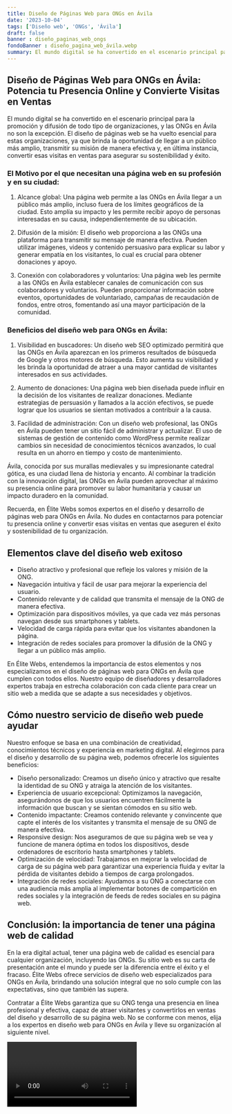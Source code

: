 ```yaml
---
title: Diseño de Páginas Web para ONGs en Ávila
date: '2023-10-04'
tags: ['Diseño web', 'ONGs', 'Ávila']
draft: false
banner : diseño_paginas_web_ongs
fondoBanner : diseño_pagina_web_ávila.webp
summary: El mundo digital se ha convertido en el escenario principal para la promoción y difusión de todo tipo de organizaciones, y las ONGs en Ávila no son la excepción. El diseño de páginas web se ha vuelto esencial para estas organizaciones, ya que brinda la oportunidad de llegar a un público más amplio, transmitir su misión de manera efectiva y, en última instancia, convertir esas visitas en ventas para asegurar su sostenibilidad y éxito.
---
```


## Diseño de Páginas Web para ONGs en Ávila: Potencia tu Presencia Online y Convierte Visitas en Ventas

El mundo digital se ha convertido en el escenario principal para la promoción y difusión de todo tipo de organizaciones, y las ONGs en Ávila no son la excepción. El diseño de páginas web se ha vuelto esencial para estas organizaciones, ya que brinda la oportunidad de llegar a un público más amplio, transmitir su misión de manera efectiva y, en última instancia, convertir esas visitas en ventas para asegurar su sostenibilidad y éxito.

### El Motivo por el que necesitan una página web en su profesión y en su ciudad:

1. Alcance global: Una página web permite a las ONGs en Ávila llegar a un público más amplio, incluso fuera de los límites geográficos de la ciudad. Esto amplía su impacto y les permite recibir apoyo de personas interesadas en su causa, independientemente de su ubicación.

2. Difusión de la misión: El diseño web proporciona a las ONGs una plataforma para transmitir su mensaje de manera efectiva. Pueden utilizar imágenes, videos y contenido persuasivo para explicar su labor y generar empatía en los visitantes, lo cual es crucial para obtener donaciones y apoyo.

3. Conexión con colaboradores y voluntarios: Una página web les permite a las ONGs en Ávila establecer canales de comunicación con sus colaboradores y voluntarios. Pueden proporcionar información sobre eventos, oportunidades de voluntariado, campañas de recaudación de fondos, entre otros, fomentando así una mayor participación de la comunidad.

### Beneficios del diseño web para ONGs en Ávila:

1. Visibilidad en buscadores: Un diseño web SEO optimizado permitirá que las ONGs en Ávila aparezcan en los primeros resultados de búsqueda de Google y otros motores de búsqueda. Esto aumenta su visibilidad y les brinda la oportunidad de atraer a una mayor cantidad de visitantes interesados en sus actividades.

2. Aumento de donaciones: Una página web bien diseñada puede influir en la decisión de los visitantes de realizar donaciones. Mediante estrategias de persuasión y llamados a la acción efectivos, se puede lograr que los usuarios se sientan motivados a contribuir a la causa.

3. Facilidad de administración: Con un diseño web profesional, las ONGs en Ávila pueden tener un sitio fácil de administrar y actualizar. El uso de sistemas de gestión de contenido como WordPress permite realizar cambios sin necesidad de conocimientos técnicos avanzados, lo cual resulta en un ahorro en tiempo y costo de mantenimiento.

Ávila, conocida por sus murallas medievales y su impresionante catedral gótica, es una ciudad llena de historia y encanto. Al combinar la tradición con la innovación digital, las ONGs en Ávila pueden aprovechar al máximo su presencia online para promover su labor humanitaria y causar un impacto duradero en la comunidad.

Recuerda, en Élite Webs somos expertos en el diseño y desarrollo de páginas web para ONGs en Ávila. No dudes en contactarnos para potenciar tu presencia online y convertir esas visitas en ventas que aseguren el éxito y sostenibilidad de tu organización.

<GifSeo />

<Cta />

## Elementos clave del diseño web exitoso

- Diseño atractivo y profesional que refleje los valores y misión de la ONG.
- Navegación intuitiva y fácil de usar para mejorar la experiencia del usuario.
- Contenido relevante y de calidad que transmita el mensaje de la ONG de manera efectiva.
- Optimización para dispositivos móviles, ya que cada vez más personas navegan desde sus smartphones y tablets.
- Velocidad de carga rápida para evitar que los visitantes abandonen la página.
- Integración de redes sociales para promover la difusión de la ONG y llegar a un público más amplio.

En Élite Webs, entendemos la importancia de estos elementos y nos especializamos en el diseño de páginas web para ONGs en Ávila que cumplen con todos ellos. Nuestro equipo de diseñadores y desarrolladores expertos trabaja en estrecha colaboración con cada cliente para crear un sitio web a medida que se adapte a sus necesidades y objetivos.

## Cómo nuestro servicio de diseño web puede ayudar

Nuestro enfoque se basa en una combinación de creatividad, conocimientos técnicos y experiencia en marketing digital. Al elegirnos para el diseño y desarrollo de su página web, podemos ofrecerle los siguientes beneficios:

- Diseño personalizado: Creamos un diseño único y atractivo que resalte la identidad de su ONG y atraiga la atención de los visitantes.
- Experiencia de usuario excepcional: Optimizamos la navegación, asegurándonos de que los usuarios encuentren fácilmente la información que buscan y se sientan cómodos en su sitio web.
- Contenido impactante: Creamos contenido relevante y convincente que capte el interés de los visitantes y transmita el mensaje de su ONG de manera efectiva.
- Responsive design: Nos aseguramos de que su página web se vea y funcione de manera óptima en todos los dispositivos, desde ordenadores de escritorio hasta smartphones y tablets.
- Optimización de velocidad: Trabajamos en mejorar la velocidad de carga de su página web para garantizar una experiencia fluida y evitar la pérdida de visitantes debido a tiempos de carga prolongados.
- Integración de redes sociales: Ayudamos a su ONG a conectarse con una audiencia más amplia al implementar botones de compartición en redes sociales y la integración de feeds de redes sociales en su página web.

## Conclusión: la importancia de tener una página web de calidad

En la era digital actual, tener una página web de calidad es esencial para cualquier organización, incluyendo las ONGs. Su sitio web es su carta de presentación ante el mundo y puede ser la diferencia entre el éxito y el fracaso. Élite Webs ofrece servicios de diseño web especializados para ONGs en Ávila, brindando una solución integral que no solo cumple con las expectativas, sino que también las supera.

Contratar a Élite Webs garantiza que su ONG tenga una presencia en línea profesional y efectiva, capaz de atraer visitantes y convertirlos en ventas del diseño y desarrollo de su página web. No se conforme con menos, elija a los expertos en diseño web para ONGs en Ávila y lleve su organización al siguiente nivel.

<Video />

<CtaBot job='ONGs' city='Ávila'/>

<Gmaps query='Ávila+españa+maps' />